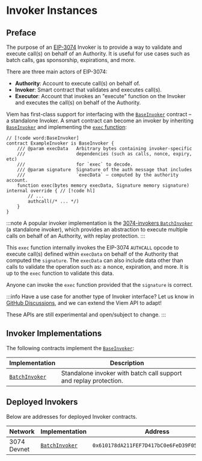 # Invoker Instances

## Preface

The purpose of an [EIP-3074](https://eips.ethereum.org/EIPS/eip-3074) Invoker is to provide a way to validate and execute call(s) on behalf of an Authority. It is useful for use cases such as batch calls, gas sponsorship, expirations, and more.

There are three main actors of EIP-3074:

- **Authority**: Account to execute call(s) on behalf of.
- **Invoker**: Smart contract that validates and executes call(s).
- **Executor**: Account that invokes an "execute" function on the Invoker and executes the call(s) on behalf of the Authority.

Viem has first-class support for interfacing with the [`BaseInvoker`](https://github.com/anton-rs/3074-invokers/blob/main/src/BaseInvoker.sol) contract – a standalone Invoker.
A smart contract can become an invoker by inheriting [`BaseInvoker`](https://github.com/anton-rs/3074-invokers/blob/main/src/BaseInvoker.sol) and implementing the [`exec` function](https://github.com/anton-rs/3074-invokers/blob/05cc5b8532c0b52c9741658f59d1106fd8ced6f2/src/BaseInvoker.sol#L34):

```solidity
// [!code word:BaseInvoker]
contract ExampleInvoker is BaseInvoker {
    /// @param execData   Arbitrary bytes containing invoker-specific 
    ///                   dependencies (such as calls, nonce, expiry, etc)
    ///                   for `exec` to decode.
    /// @param signature  Signature of the auth message that includes 
    ///                   `execData` – computed by the authority account.
    function exec(bytes memory execData, Signature memory signature) internal override { // [!code hl]
        // ...
        authcall(/* ... */)
    }
}
```

:::note
A popular invoker implementation is the [3074-invokers `BatchInvoker`](https://github.com/anton-rs/3074-invokers/blob/main/src/BatchInvoker.sol) (a standalone invoker), 
which provides an abstraction to execute multiple calls on behalf of an Authority, with replay protection.
:::

This `exec` function internally invokes the EIP-3074 `AUTHCALL` opcode to execute call(s) defined within `execData` on behalf of the Authority that computed the `signature`. 
The `execData` can also include data other than calls to validate the operation such as: a nonce, expiration, and more. It is up to the `exec` function to validate this data. 

Anyone can invoke the `exec` function provided that the `signature` is correct.

:::info
Have a use case for another type of Invoker interface? Let us know in [GitHub Discussions](https://github.com/wevm/viem/discussions/new?category=idea-feature-request), and we can extend the Viem API to adapt!

These APIs are still experimental and open/subject to change.
:::

## Invoker Implementations

The following contracts implement the [`BaseInvoker`](https://github.com/anton-rs/3074-invokers/blob/main/src/BaseInvoker.sol):

| Implementation | Description | 
| ------------- | ----------- |
| [`BatchInvoker`](https://github.com/anton-rs/3074-invokers/blob/main/src/BatchInvoker.sol) | Standalone invoker with batch call support and replay protection. |

## Deployed Invokers

Below are addresses for deployed Invoker contracts.

| Network | Implementation | Address | Links | 
| ------------- | ----------- | ---- | ---- |
| 3074 Devnet   | [`BatchInvoker`](https://github.com/anton-rs/3074-invokers/blob/main/src/BatchInvoker.sol) | `0x610178dA211FEF7D417bC0e6FeD39F05609AD788` | [Otim Docs](https://docs.otim.xyz/#network-information) |
